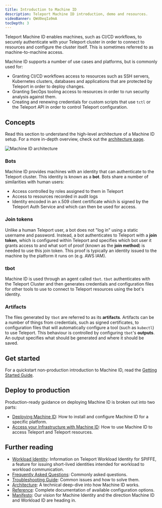 ```yaml
---
title: Introduction to Machine ID
description: Teleport Machine ID introduction, demo and resources.
videoBanner: QWd0eqIa9mA
tocDepth: 3
---
```


Teleport Machine ID enables machines, such as CI/CD workflows, to securely
authenticate with your Teleport cluster in order to connect to resources and
configure the cluster itself. This is sometimes referred to as
machine-to-machine access.

Machine ID supports a number of use cases and platforms, but is commonly used
for:

- Granting CI/CD workflows access to resources such as SSH servers,
  Kubernetes clusters, databases and applications that are protected by Teleport
  in order to deploy changes.
- Granting SecOps tooling access to resources in order to run security analysis
  against them.
- Creating and renewing credentials for custom scripts that use `tctl` or
  the Teleport API in order to control Teleport configuration.

## Concepts

Read this section to understand the high-level architecture of a Machine ID
setup. For a more in-depth overview, check out the [architecture
page](../../reference/architecture/machine-id-architecture.mdx).

![Machine ID architecture](../../../img/machine-id/architecture-diagram.png)

### Bots

Machine ID provides machines with an identity that can authenticate to the
Teleport cluster. This identity is known as a **bot**. Bots share a number of
similarities with human users:

- Access controlled by roles assigned to them in Teleport
- Access to resources recorded in audit logs
- Identity encoded in an x.509 client certificate which is signed by the
  Teleport Auth Service and which can then be used for access.

### Join tokens

Unlike a human Teleport user, a bot does not "log in" using a static username
and password. Instead, a bot authenticates to Teleport with a **join token**,
which is configured within Teleport and specifies which bot user it grants
access to and what sort of proof (known as the **join method**) is needed to use
this join token. This proof is typically an identity issued to the machine by
the platform it runs on (e.g. AWS IAM).

### tbot

Machine ID is used through an agent called `tbot`. `tbot` authenticates with the
Teleport Cluster and then generates credentials and configuration files for
other tools to use to connect to Teleport resources using the bot's identity.

### Artifacts

The files generated by `tbot` are referred to as its **artifacts**. Artifacts
can be a number of things from credentials, such as signed certificates, to
configuration files that will automatically configure a tool (such as `kubectl`)
to use Teleport. This behaviour is controlled by configuring `tbot`'s
**outputs**. An output specifies what should be generated and where it should be
saved.

## Get started

For a quickstart non-production introduction to Machine ID, read the
[Getting Started Guide](./getting-started.mdx).

## Deploy to production

Production-ready guidance on deploying Machine ID is broken out into two parts:

- [Deploying Machine ID](deployment/deployment.mdx): How to install and configure
  Machine ID for a specific platform.
- [Access your Infrastructure with Machine ID](access-guides/access-guides.mdx): How to use Machine ID to access
  Teleport and Teleport resources.

## Further reading

- [Workload Identity](../workload-identity/introduction.mdx): Information on Teleport Workload
  Identity for SPIFFE, a feature for issuing short-lived identities intended
  for workload to workload communication.
- [Frequently Asked Questions](./faq.mdx): Commonly asked questions.
- [Troubleshooting Guide](./troubleshooting.mdx): Common issues and how to solve
  them.
- [Architecture](../../reference/architecture/machine-id-architecture.mdx): A technical deep-dive into how Machine ID
  works.
- [Reference](../../reference/machine-id/machine-id.mdx): Complete documentation of available
  configuration options.
- [Manifesto](./manifesto.mdx): Our vision for Machine Identity and the
  direction Machine ID and Workload ID are heading in.
